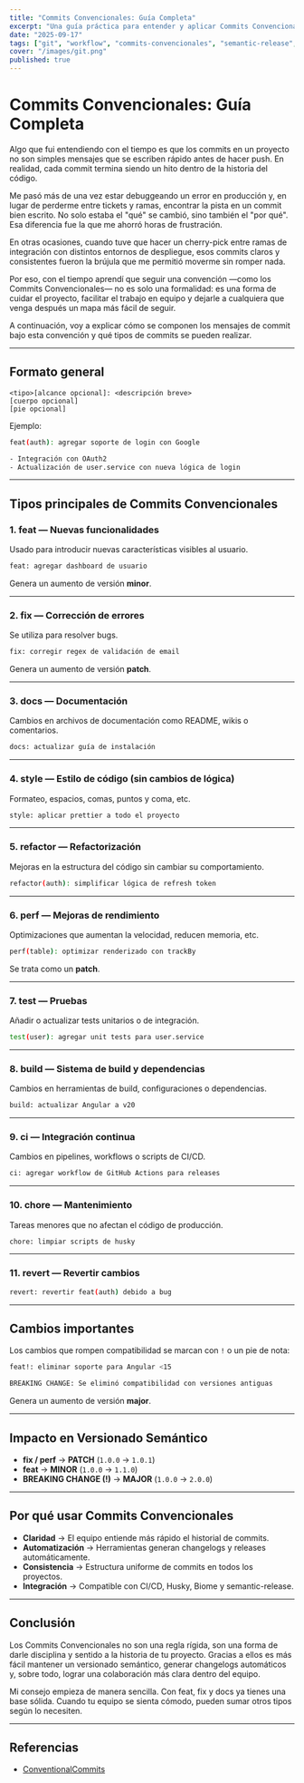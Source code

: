 ```yaml
---
title: "Commits Convencionales: Guía Completa"
excerpt: "Una guía práctica para entender y aplicar Commits Convencionales y así mejorar la colaboración, automatización y versionado semántico."
date: "2025-09-17"
tags: ["git", "workflow", "commits-convencionales", "semantic-release", "automatización"]
cover: "/images/git.png"
published: true
---
```


# Commits Convencionales: Guía Completa

Algo que fui entendiendo con el tiempo es que los commits en un proyecto no son simples mensajes que se escriben rápido antes de hacer push. En realidad, cada commit termina siendo un hito dentro de la historia del código.

Me pasó más de una vez estar debuggeando un error en producción y, en lugar de perderme entre tickets y ramas, encontrar la pista en un commit bien escrito. No solo estaba el "qué" se cambió, sino también el "por qué". Esa diferencia fue la que me ahorró horas de frustración.

En otras ocasiones, cuando tuve que hacer un cherry-pick entre ramas de integración con distintos entornos de despliegue, esos commits claros y consistentes fueron la brújula que me permitió moverme sin romper nada.

Por eso, con el tiempo aprendí que seguir una convención —como los Commits Convencionales— no es solo una formalidad: es una forma de cuidar el proyecto, facilitar el trabajo en equipo y dejarle a cualquiera que venga después un mapa más fácil de seguir.

A continuación, voy a explicar cómo se componen los mensajes de commit bajo esta convención y qué tipos de commits se pueden realizar.

---

## Formato general

```text
<tipo>[alcance opcional]: <descripción breve>
[cuerpo opcional]
[pie opcional]
```

Ejemplo:

```bash
feat(auth): agregar soporte de login con Google

- Integración con OAuth2
- Actualización de user.service con nueva lógica de login

```

---

## Tipos principales de Commits Convencionales

### 1. **feat** — Nuevas funcionalidades  
Usado para introducir nuevas características visibles al usuario.  
```bash
feat: agregar dashboard de usuario
```
Genera un aumento de versión **minor**.

---

### 2. **fix** — Corrección de errores  
Se utiliza para resolver bugs.  
```bash
fix: corregir regex de validación de email
```
Genera un aumento de versión **patch**.

---

### 3. **docs** — Documentación  
Cambios en archivos de documentación como README, wikis o comentarios.  
```bash
docs: actualizar guía de instalación
```

---

### 4. **style** — Estilo de código (sin cambios de lógica)  
Formateo, espacios, comas, puntos y coma, etc.  
```bash
style: aplicar prettier a todo el proyecto
```

---

### 5. **refactor** — Refactorización  
Mejoras en la estructura del código sin cambiar su comportamiento.  
```bash
refactor(auth): simplificar lógica de refresh token
```

---

### 6. **perf** — Mejoras de rendimiento  
Optimizaciones que aumentan la velocidad, reducen memoria, etc.  
```bash
perf(table): optimizar renderizado con trackBy
```
Se trata como un **patch**.

---

### 7. **test** — Pruebas  
Añadir o actualizar tests unitarios o de integración.  
```bash
test(user): agregar unit tests para user.service
```

---

### 8. **build** — Sistema de build y dependencias  
Cambios en herramientas de build, configuraciones o dependencias.  
```bash
build: actualizar Angular a v20
```

---

### 9. **ci** — Integración continua  
Cambios en pipelines, workflows o scripts de CI/CD.  
```bash
ci: agregar workflow de GitHub Actions para releases
```

---

### 10. **chore** — Mantenimiento  
Tareas menores que no afectan el código de producción.  
```bash
chore: limpiar scripts de husky
```

---

### 11. **revert** — Revertir cambios  
```bash
revert: revertir feat(auth) debido a bug
```

---

## Cambios importantes

Los cambios que rompen compatibilidad se marcan con `!` o un pie de nota:

```bash
feat!: eliminar soporte para Angular <15

BREAKING CHANGE: Se eliminó compatibilidad con versiones antiguas
```

Genera un aumento de versión **major**.

---

## Impacto en Versionado Semántico

- **fix / perf** → **PATCH** (`1.0.0` → `1.0.1`)  
- **feat** → **MINOR** (`1.0.0` → `1.1.0`)  
- **BREAKING CHANGE (!)** → **MAJOR** (`1.0.0` → `2.0.0`)  

---

## Por qué usar Commits Convencionales

- **Claridad** → El equipo entiende más rápido el historial de commits.  
- **Automatización** → Herramientas generan changelogs y releases automáticamente.  
- **Consistencia** → Estructura uniforme de commits en todos los proyectos.  
- **Integración** → Compatible con CI/CD, Husky, Biome y semantic-release.  

---

## Conclusión

Los Commits Convencionales no son una regla rígida, son una forma de darle disciplina y sentido a la historia de tu proyecto.
Gracias a ellos es más fácil mantener un versionado semántico, generar changelogs automáticos y, sobre todo, lograr una colaboración más clara dentro del equipo.

Mi consejo empieza de manera sencilla. Con feat, fix y docs ya tienes una base sólida. Cuando tu equipo se sienta cómodo, pueden sumar otros tipos según lo necesiten.

---

## Referencias

- [ConventionalCommits](https://www.conventionalcommits.org/en/v1.0.0/)
